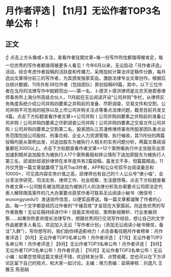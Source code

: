 # 月作者评选 | 【11月】无讼作者TOP3名单公布！
## 正文
☝ 点击上方头像或+关注，查看作者往期文章~每一份写作热忱都值得被肯定，每一位优秀的写作者都值得被更多人看见！今年6月以来，无讼启动「月作者评选」活动，综合考虑作者投稿的活跃度和传播力，采用加权计算法评定稿件分数，每月选出文章得分前三的写作者，为其颁发独家奖品，激励法律专业文章创作。根据后台统计数据，11月共有38位作者（包括团队）原创投稿69篇，其中，以下三位作者在当月的法律写作中脱颖而出——第一名，卜德洪卜德洪律师是北京天驰君泰律师事务所上海分所高级合伙人，11月起在无讼阅读开设“公司并购”专栏，从律师实务角度系统介绍公司并购四要素之并购前的准备、尽职调查、交易文件和交割，公司并购不可忽视的程序以及上市公司并购关注点等重点法律问题，截至目前共发文4篇。点击下方标题查看作者文章>>公司并购丨公司并购四要素之并购前的准备公司并购丨公司并购四要素之尽职调查公司并购丨公司并购四要素之交易文件公司并购丨公司并购四要素之交割第二名，股家团队江苏漫修律师事务所股家团队重点业务范围包括公司股权、刑事合规、企业人力资源管理、执行催收，其11月份的两篇投稿均是从案例出发，对追加股东为被执行人相关的实务问题分析，两篇文章阅读量都在3000以上。点击下方标题查看作者文章>>12个案例看执行中主张股东出资加速到期并追加股东为被执行人17个案例看股权转让情形下追加原股东为被执行人第三名，邱淑妙邱淑妙律师在本年度共有2篇投稿，虽发文不多，但篇篇精品，11月仅凭借一篇文章就赢得了当月Top3作者，APP和公众号双平台阅读量总和10000+，可见其内容实务价值之高，邱律师也有自己的个人公众号“律小喵”，会分享法学研究、司法实务、律师工作、社会观察、生活感悟等。点击下方标题查看作者文章>>公司股东被法院追加为被执行人的法律分析及办案要点公司原法定代表人解除限高案件的几大办案要点获奖作者可联系无讼阅读小秘书（微信号：wusongyuedu1）发送收件信息，以便奖品寄送。每一篇文章都凝聚了作者的心血，每一个文字都是经历过作者的“千锤百炼”才呈现在大家面前。向这些优秀的写作者致敬！无讼征稿持续进行中！技能实务经验、案例新规解析、行业发展洞察……如果你热爱并擅长法律写作，想跟优秀同行交流写作经验，想让自己的文字作品被更多人看见，欢迎加入无讼「写作者计划」（添加无讼阅读小秘书微信，备注“入群”），写你想写的，我们助你缔造影响力！点击查看往期月作者榜单：月作者评选 | 【6月】无讼作者TOP3名单公布！月作者评选 | 【7月】无讼作者TOP3名单公布！月作者评选 | 【8月】无讼作者TOP3名单公布！月作者评选 | 【9月】无讼作者TOP3名单公布！月作者评选 | 【10月】无讼作者TOP3名单公布！无讼小编：如果您觉得这篇文章还不错，欢迎转发分享、点赞收藏，您也可以在下方评论区留下自己的观点，和大家一起讨论。主编：靖力责编：梁萌审核：刘逸凡 王雅玉 陈丽娟